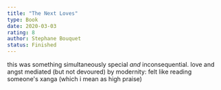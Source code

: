 ```yaml
---
title: "The Next Loves"
type: Book
date: 2020-03-03
rating: 8
author: Stephane Bouquet
status: Finished
---
```


this was something simultaneously special _and_ inconsequential. love and angst mediated (but not devoured) by modernity: felt like reading someone's xanga (which i mean as high praise)
